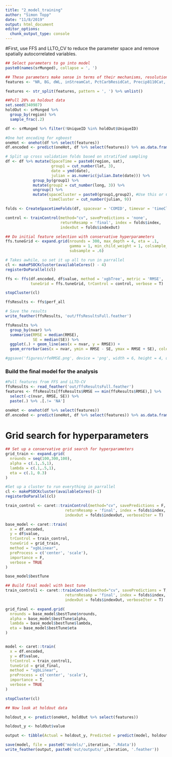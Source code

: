 ```yaml
---
title: "2_model_training"
author: "Simon Topp"
date: "11/8/2019"
output: html_document
editor_options: 
  chunk_output_type: console
---
```


#First, use FFS and LLTO_CV to reduce the parameter space and remove spatially autocorrelated variables.

```r
## Select parameters to go into model
paste0(names(srMunged), collapse = ', ')

## These parameters make sense in terms of their mechanisms, resolution (with some assumptions), and reliability
features <- "NR, BG, dWL, inStreamCat, PctCarbResidCat, Precip8110Cat, Tmean8110Cat, RunoffCat, ClayCat, SandCat, OmCat, PermCat, RckdepCat, WtDepCat, BFICat, ElevCat, AOD, BFICat, KffactCat, CatAreaSqKm, PctAg2006Slp10Cat, ElevCat, NPDESDensCat, HydrlCondCat, PctImp2006Cat, pctUrban2006, pctForest2006, PctCrop2006Cat, pctWetland2006, WetIndexCat, areasqkm, meandused"

features <- str_split(features, pattern = ', ') %>% unlist()

##Pull 20% as holdout data
set.seed(340987)
holdOut <- srMunged %>%
  group_by(region) %>%
  sample_frac(.2)

df <- srMunged %>% filter(!UniqueID %in% holdOut$UniqueID)

#One hot encoding for xgboost
oneHot <- onehot(df %>% select(features))
df.encoded <- predict(oneHot, df %>% select(features)) %>% as.data.frame(.) 

# Split up cross validation folds based on stratified sampling
df <- df %>% mutate(SpaceTime = paste0(region, sat),
                    group1 = cut_number(lat, 3),
                    date = ymd(date),
                    julian = as.numeric(julian.Date(date))) %>%
            group_by(group1) %>%
            mutate(group2 = cut_number(long, 3)) %>%
            ungroup() %>%
            mutate(spaceCluster = paste0(group1,group2), #Use this or COMID
                   timeCluster = cut_number(julian, 9))

folds <- CreateSpacetimeFolds(df, spacevar = 'COMID', timevar = 'timeCluster', k= 10, seed = 34985)

control <- trainControl(method="cv", savePredictions = 'none', 
                        returnResamp = 'final', index = folds$index, 
                        indexOut = folds$indexOut)

## Do initial feature selection with conservative hyperparameters
ffs.tuneGrid <- expand.grid(nrounds = 300, max_depth = 4, eta = .1, 
                            gamma = 1, min_child_weight = 1, colsample_bytree = .6,
                            subsample = .6)

# Takes awhile, so set it up all to run in parrallel
cl <- makePSOCKcluster(availableCores() - 4)
registerDoParallel(cl)

ffs <- ffs(df.encoded, df$value, method = 'xgbTree', metric = 'RMSE', 
           tuneGrid = ffs.tuneGrid, trControl = control, verbose = T)

stopCluster(cl)

ffsResults <- ffs$perf_all

# Save the results
write_feather(ffsResults, 'out/ffsResultsFull.feather')

ffsResults %>%
  group_by(nvar) %>%
  summarise(RMSE = median(RMSE),
            SE = median(SE)) %>%
  ggplot(.) + geom_line(aes(x = nvar, y = RMSE)) +
  geom_errorbar(aes(x = nvar, ymin = RMSE - SE, ymax = RMSE + SE), color = 'red')

#ggsave('figures/rfeRMSE.png', device = 'png', width = 6, height = 4, units = 'in')
```

### Build the final model for the analysis

```r
#Pull features from FFS and LLTO-CV
ffsResults <- read_feather('out/ffsResultsFull.feather')
features <- ffsResults[ffsResults$RMSE == min(ffsResults$RMSE),] %>%
  select(-c(nvar, RMSE, SE)) %>%
  paste(.) %>% .[.!= 'NA']

oneHot <- onehot(df %>% select(features))
df.encoded <- predict(oneHot, df %>% select(features)) %>% as.data.frame(.) 
```

# Grid search for hyperparameters

```r

## Set up a conservative grid search for hyperparameters
grid_train <- expand.grid(
  nrounds = seq(100,300,100),
  alpha = c(.1,.5,1),
  lambda = c(.1,.5,1),
  eta = c(.1, 0.3)
)

#Set up a cluster to run everything in parrallel
cl <- makePSOCKcluster(availableCores()-1)
registerDoParallel(cl)

train_control <- caret::trainControl(method="cv", savePredictions = F, 
                          returnResamp = 'final', index = folds$index, 
                          indexOut = folds$indexOut, verboseIter = T)

base_model <- caret::train(
  x = df.encoded,
  y = df$value,
  trControl = train_control,
  tuneGrid = grid_train,
  method = "xgbLinear",
  preProcess = c('center', 'scale'),
  importance = F,
  verbose = TRUE
)

base_model$bestTune

## Build final model with best tune
train_control1 <- caret::trainControl(method="cv", savePredictions = T, 
                          returnResamp = 'final', index = folds$index, 
                          indexOut = folds$indexOut, verboseIter = T)

grid_final <- expand.grid(
  nrounds = base_model$bestTune$nrounds,
  alpha = base_model$bestTune$alpha,
  lambda = base_model$bestTune$lambda,
  eta = base_model$bestTune$eta
)


model <- caret::train(
  x = df.encoded,
  y = df$value,
  trControl = train_control1,
  tuneGrid = grid_final,
  method = "xgbLinear",
  preProcess = c('center', 'scale'),
  importance = T,
  verbose = TRUE
)

stopCluster(cl)

## Now look at holdout data

holdout_x <- predict(oneHot, holdOut %>% select(features))

holdout_y <- holdOut$value

output <- tibble(Actual = holdout_y, Predicted = predict(model, holdout_x), log = 'none', UniqueID = holdOut$UniqueID)

save(model, file = paste0('models/',iteration, '.Rdata'))
write_feather(output, paste0('out/outputs/',iteration, '.feather'))
```